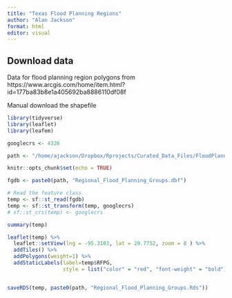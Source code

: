 ```yaml
---
title: "Texas Flood Planning Regions"
author: "Alan Jackson"
format: html
editor: visual
---
```


## Download data

Data for flood planning region polygons from
https://www.arcgis.com/home/item.html?id=177ba83b8e1a405692ba8886110df08f

Manual download the shapefile

```r
library(tidyverse)
library(leaflet)
library(leafem)

googlecrs <- 4326

path <- "/home/ajackson/Dropbox/Rprojects/Curated_Data_Files/FloodPlanningRegions/"

knitr::opts_chunk$set(echo = TRUE)
```


```r

fgdb <- paste0(path, "Regional_Flood_Planning_Groups.dbf")

# Read the feature class
temp <- sf::st_read(fgdb)
temp <- sf::st_transform(temp, googlecrs)
# sf::st_crs(temp) <- googlecrs

summary(temp)

leaflet(temp) %>% 
  leaflet::setView(lng = -95.3103, lat = 29.7752, zoom = 8 ) %>%   
  addTiles() %>% 
  addPolygons(weight=1) %>% 
  addStaticLabels(label=temp$RFPG,
                  style = list("color" = "red", "font-weight" = "bold"))


saveRDS(temp, paste0(path, "Regional_Flood_Planning_Groups.Rds"))


```